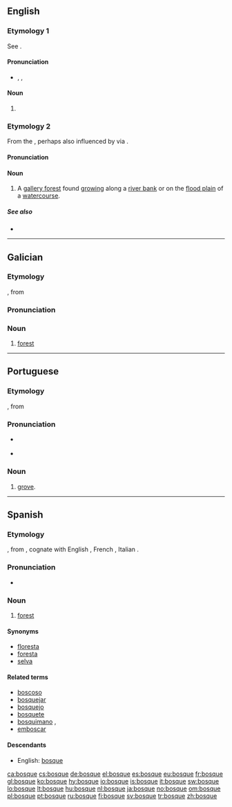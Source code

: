 ==English==

===Etymology 1===
See {{term|bosk|lang=en}}.

====Pronunciation====
* {{a|RP}} {{enPR|bŏsk}}, {{IPA|/bɒsk/}}, {{SAMPA|/bQsk/}}

====Noun====
{{en-noun}}

# {{defdate|19<sup>th</sup> century}} {{rare spelling of|bosk}}

===Etymology 2===
From the {{etyl|es|en}} {{term|bosque||forest|lang=es}}, perhaps also influenced by {{term|bosk|lang=en}} via {{term|bosque#Etymology 1|bosque¹}}.

====Pronunciation====
{{rfp|lang=en}}

====Noun====
{{en-noun}}

# {{context|southern|_|US}} A [[gallery forest]] found [[grow]]ing along a [[river bank]] or on the [[flood plain]] of a [[watercourse]].

=====See also=====
* {{pedialite}}

----

==Galician==

===Etymology===
{{etyl|LL.|gl}}, from {{proto|Germanic|bosk|lang=gl}}

===Pronunciation===
{{rfp|lang=gl}}

===Noun===
{{gl-noun|m}}

# [[forest]]

----

==Portuguese==

===Etymology===
{{etyl|LL.|pt}}, from {{proto|Germanic|bosk|lang=pt}}

===Pronunciation===
* {{a|Brazil}} {{IPA|/ˈbɔʃki/|lang=pt}}
* {{a|Portugal}} {{IPA|/ˈbɔʃkɨ/|lang=pt}}

===Noun===
{{pt-noun|m}}

# [[grove]].

----

==Spanish==

===Etymology===
{{etyl|LL.|es}} {{term|boscus|lang=la}}, from {{proto|Germanic|bosk|lang=es}}, cognate with English {{term|bush|lang=en}}, French {{term|bois|lang=fr}}, Italian {{term|bosco|lang=it}}.

===Pronunciation===
* {{IPA|/ˈboske/|lang=es}}

===Noun===
{{es-noun-m}}

# [[forest]]

====Synonyms====
* [[floresta]]
* [[foresta]]
* [[selva]]

====Related terms====
* [[boscoso]]
* [[bosquejar]] {{pos_v}}
* [[bosquejo]] {{m}}
* [[bosquete]] {{m}}
* [[bosquimano]] {{pos_a}}, {{m}}
* [[emboscar]]

====Descendants====
* English: [[bosque#Etymology 2|bosque]]

[[ca:bosque]]
[[cs:bosque]]
[[de:bosque]]
[[el:bosque]]
[[es:bosque]]
[[eu:bosque]]
[[fr:bosque]]
[[gl:bosque]]
[[ko:bosque]]
[[hy:bosque]]
[[io:bosque]]
[[is:bosque]]
[[it:bosque]]
[[sw:bosque]]
[[lo:bosque]]
[[lt:bosque]]
[[hu:bosque]]
[[nl:bosque]]
[[ja:bosque]]
[[no:bosque]]
[[om:bosque]]
[[pl:bosque]]
[[pt:bosque]]
[[ru:bosque]]
[[fi:bosque]]
[[sv:bosque]]
[[tr:bosque]]
[[zh:bosque]]